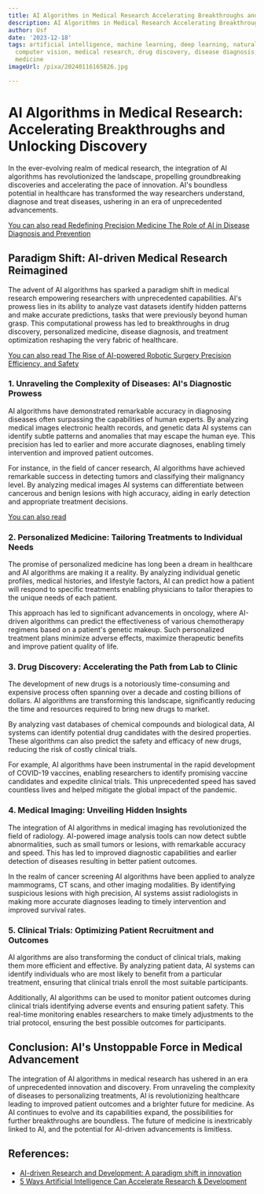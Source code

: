 ```yaml
---
title: AI Algorithms in Medical Research Accelerating Breakthroughs and Discovery
description: AI Algorithms in Medical Research Accelerating Breakthroughs and Discovery
author: Usf
date: '2023-12-18'
tags: artificial intelligence, machine learning, deep learning, natural language processing,
  computer vision, medical research, drug discovery, disease diagnosis, personalized
  medicine
imageUrl: /pixa/20240116165826.jpg

---
```

# AI Algorithms  in Medical Research: Accelerating Breakthroughs and Unlocking Discovery

In the  ever-evolving  realm of medical research, the integration of AI algorithms has revolutionized the landscape, propelling groundbreaking discoveries and accelerating the pace of innovation. AI's boundless potential in healthcare has transformed the way researchers  understand,  diagnose and treat  diseases, ushering in an era of unprecedented advancements.

[You can also read Redefining Precision Medicine The Role of AI in Disease Diagnosis  and Prevention](Redefining%20Precision%20Medicine%20The%20Role%20of%20AI%20in%20Disease%20Diagnosis%20and%20Prevention)


## Paradigm Shift: AI-driven Medical  Research Reimagined

The advent of AI algorithms has sparked  a paradigm shift in medical research empowering researchers with unprecedented capabilities. AI's prowess lies  in its ability to analyze vast datasets identify hidden patterns and  make accurate predictions, tasks that were previously beyond human grasp. This computational prowess has led to breakthroughs in drug discovery, personalized medicine, disease diagnosis, and treatment optimization reshaping the very fabric of healthcare.

[You can also read  The Rise of AI-powered Robotic Surgery Precision Efficiency, and Safety](The%20Rise%20of%20AI-powered%20Robotic%20Surgery%20Precision%2C%20Efficiency%2C%20and%20Safety)


### 1. Unraveling the  Complexity of Diseases: AI's Diagnostic Prowess

AI algorithms have demonstrated remarkable accuracy in diagnosing diseases often surpassing the capabilities of human  experts. By analyzing medical images electronic health  records,  and genetic data AI systems can identify subtle patterns and anomalies that may escape the human  eye. This precision has led to earlier and more accurate diagnoses, enabling timely intervention and improved patient outcomes.

For  instance, in the field of cancer research, AI algorithms have achieved remarkable success in detecting tumors and classifying  their malignancy  level. By analyzing  medical images AI systems  can differentiate between cancerous and benign lesions with high accuracy, aiding in early detection and appropriate treatment decisions.

[You can also read ]()


### 2. Personalized Medicine: Tailoring Treatments to Individual Needs

The promise of personalized medicine has long been a dream in healthcare and AI algorithms are making it a reality. By analyzing  individual genetic profiles, medical histories, and lifestyle  factors, AI can predict  how a patient  will respond to specific treatments enabling physicians to tailor therapies to the unique needs of each patient.

This approach has led to significant  advancements in oncology, where  AI-driven algorithms can predict the effectiveness of various chemotherapy regimens based on a  patient's genetic  makeup. Such personalized treatment  plans minimize adverse  effects, maximize therapeutic benefits and improve patient quality of life.

### 3. Drug Discovery: Accelerating the Path from Lab to Clinic

The development of new drugs is a notoriously time-consuming and expensive  process often spanning over a decade  and costing billions of dollars. AI algorithms are transforming this landscape, significantly reducing the time and resources  required to bring new drugs to market.

By analyzing vast databases of  chemical compounds and biological data, AI systems can identify potential drug  candidates with the desired properties. These algorithms can also predict  the safety and  efficacy of new drugs, reducing  the risk of costly clinical trials.

For example, AI  algorithms have been instrumental  in the rapid development of COVID-19  vaccines, enabling researchers to identify promising vaccine  candidates and expedite clinical trials. This unprecedented speed has saved countless lives  and  helped mitigate the global impact of the pandemic.

### 4. Medical Imaging: Unveiling Hidden Insights

The integration of AI algorithms in medical imaging has revolutionized  the field of radiology. AI-powered  image analysis tools can now detect  subtle abnormalities, such as  small tumors or lesions, with remarkable  accuracy and  speed. This  has led to improved diagnostic capabilities and earlier detection of diseases resulting in better patient outcomes.

In  the realm of cancer screening AI algorithms have been applied to analyze mammograms, CT scans, and  other imaging  modalities. By identifying suspicious lesions with high precision, AI systems assist radiologists in making more accurate diagnoses leading to timely intervention and improved survival  rates.

### 5. Clinical  Trials: Optimizing  Patient Recruitment and Outcomes

AI algorithms are also transforming  the conduct of clinical trials, making them more  efficient and effective. By analyzing patient data, AI systems can identify  individuals who are most likely to  benefit from a particular treatment, ensuring that clinical trials enroll the most suitable participants.

Additionally, AI algorithms can be used to  monitor patient outcomes  during clinical trials identifying adverse events  and ensuring patient safety. This real-time  monitoring enables researchers  to make timely adjustments to the trial protocol, ensuring the best possible outcomes for participants.

## Conclusion: AI's Unstoppable Force in Medical Advancement

The integration of AI  algorithms in medical research has ushered in an era of unprecedented innovation and discovery. From unraveling the complexity of diseases to personalizing treatments, AI is revolutionizing healthcare leading  to improved patient outcomes and a brighter future for  medicine. As AI continues to  evolve and its capabilities expand, the possibilities for further breakthroughs are boundless. The  future of medicine  is  inextricably  linked to AI, and the potential for AI-driven advancements is limitless.

## References:
- [AI-driven Research and Development: A paradigm shift in innovation](https://www.rdworldonline.com/ai-driven-research-and-development-a-paradigm-shift-in-innovation/)
- [5 Ways Artificial Intelligence Can Accelerate Research & Development](https://www.uncountable.com/resources/5-ways-artificial-intelligence-can-accelerate-research-development)
